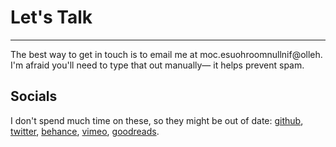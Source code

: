
<SEO title="Contact" />
<div class="page-wrapper contact-wrapper big">

# Let's Talk

<hr />

The best way to get in touch is to email me at <span class="obfuscate">moc.esuohroom<span>null</span>nif@olleh</span>. I'm afraid you'll need to type that out manually⁠— it helps prevent spam.

## Socials

I don't spend much time on these, so they might be out of date:
[github](http://www.github.com/finmoorhouse), [twitter](https://www.twitter.com/finmoorhouse), [behance](https://www.behance.net/finmoorhouse), [vimeo](http://www.vimeo.com/finmoorhouse), [goodreads](https://www.goodreads.com/finm).

</div>
